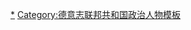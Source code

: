 {{Navbox
|name = 德意志联邦共和国外交部长
|title = {{flagicon|Germany}} [[德国|德意志联邦共和国]][[德国外交部|外交部]]部长

|list1 = [[康拉德·阿登纳]]{{to}}[[海因里希·冯·布伦塔诺]]{{to}}[[格哈特·施罗德 (基民盟)|格哈特·施罗德]]{{to}}[[维利·勃兰特]]{{to}}[[瓦尔特·谢尔]]{{to}}[[汉斯-迪特里希·根舍]]{{to}}[[赫尔穆特·施密特]]（暫代） {{to}}[[汉斯-迪特里希·根舍]]{{to}}[[克劳斯·金克尔]]{{to}}[[约施卡·菲舍尔]]{{to}}[[弗兰克-瓦尔特·施泰因迈尔]]{{to}}[[基多·威斯特威勒]]{{to}}[[弗兰克-瓦尔特·施泰因迈尔]]{{to}}[[西格玛尔·加布里尔]]{{to}}[[海科·馬斯]]{{to}}[[安娜琳娜·貝伯克]]

}}<noinclude>

[[Category:德意志联邦共和国外交部长|*]]
[[Category:德意志联邦共和国政治人物模板]]
</noinclude>